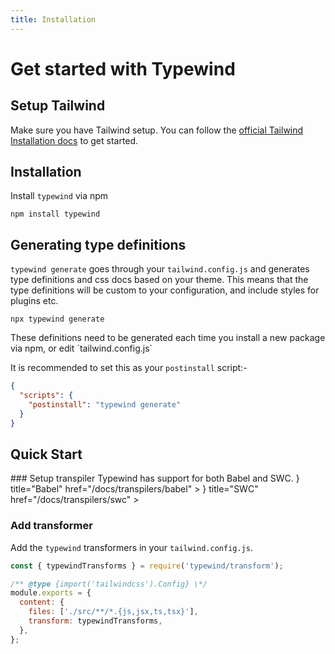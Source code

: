 ```yaml
---
title: Installation
---
```



# Get started with Typewind

## Setup Tailwind

Make sure you have Tailwind setup. You can follow the [official Tailwind Installation docs](https://tailwindcss.com/docs/installation) to get started.

## Installation

Install `typewind` via npm

```fish filename="Terminal" copy
npm install typewind
```

## Generating type definitions

`typewind generate` goes through your `tailwind.config.js` and generates type definitions and css docs based on your theme. This means that the type definitions will be custom to your configuration, and include styles for plugins etc.

```fish filename="Terminal" copy
npx typewind generate
```

<Callout>
  These definitions need to be generated each time you install a new package via
  npm, or edit `tailwind.config.js`
</Callout>

It is recommended to set this as your `postinstall` script:-

```json filename="package.json"
{
  "scripts": {
    "postinstall": "typewind generate"
  }
}
```

## Quick Start

<Steps>
### Setup transpiler
   Typewind has support for both Babel and SWC.
   <Cards>
     <Card
       icon={
         <svg
           xmlns="http://www.w3.org/2000/svg"
           fill="none"
           viewBox="0 0 24 24"
           strokeWidth={1.5}
           stroke="currentColor"
           className="w-6 h-6"
         >
           <path
             strokeLinecap="round"
             strokeLinejoin="round"
             d="M8.25 4.5l7.5 7.5-7.5 7.5"
           />
         </svg>
       }
       title="Babel"
       href="/docs/transpilers/babel"
     ></Card>
     <Card
       icon={
         <svg
           xmlns="http://www.w3.org/2000/svg"
           fill="none"
           viewBox="0 0 24 24"
           strokeWidth={1.5}
           stroke="currentColor"
           className="w-6 h-6"
         >
           <path
             strokeLinecap="round"
             strokeLinejoin="round"
             d="M8.25 4.5l7.5 7.5-7.5 7.5"
           />
         </svg>
       }
       title="SWC"
       href="/docs/transpilers/swc"
     ></Card>
   </Cards>

### Add transformer

Add the `typewind` transformers in your `tailwind.config.js`.

```js /typewindTransforms/ filename="tailwind.config.js" copy
const { typewindTransforms } = require('typewind/transform');

/** @type {import('tailwindcss').Config} \*/
module.exports = {
  content: {
    files: ['./src/**/*.{js,jsx,ts,tsx}'],
    transform: typewindTransforms,
  },
};
```
</Steps>
